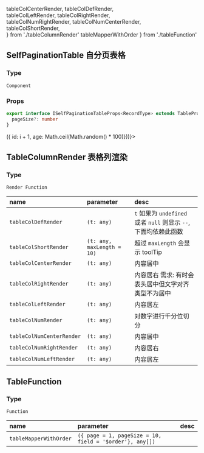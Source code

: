   tableColCenterRender, 
  tableColDefRender,  
  tableColLeftRender, 
  tableColRightRender,  
  tableColNumRightRender, 
  tableColNumCenterRender,  
  tableColShortRender,  
} from './tableColumnRender'
  tableMapperWithOrder
} from './tableFunction'


<Meta title="Component|表格" />

## SelfPaginationTable 自分页表格


### Type

`Component`

### Props

``` ts
export interface ISelfPaginationTableProps<RecordType> extends TableProps<RecordType> {
  pageSize?: number
}
```

<Preview>
  <Story name="自分页表格">
    <SelfPaginationTable 
      pageSize={10}
      dataSource={Array.from({ length: 30 }).map((_, i) => ({ id: i + 1, age: Math.ceil(Math.random() * 100)}))}>
      <Table.Column dataIndex="id" title="ID" />
      <Table.Column dataIndex="age" title="年龄" />
    </SelfPaginationTable>
  </Story>
</Preview>

## TableColumnRender 表格列渲染

### Type

`Render Function`

|name|parameter|desc|
|:---|:---|:---|
|`tableColDefRender`|`(t: any)`|`t` 如果为 `undefined` 或者 `null` 则显示 `--`, 下面均依赖此函数|
|`tableColShortRender`|`(t: any, maxLength = 10)`|超过 `maxLength` 会显示 toolTip |
|`tableColCenterRender`|`(t: any)`|内容居中|
|`tableColRightRender`|`(t: any)`|内容居右 需求: 有时会表头居中但文字对齐类型不为居中|
|`tableColLeftRender`|`(t: any)`|内容居左|
|`tableColNumRender`|`(t: any)`|对数字进行千分位切分|
|`tableColNumCenterRender`|`(t: any)`|内容居中|
|`tableColNumRightRender`|`(t: any)`|内容居右|
|`tableColNumLeftRender`|`(t: any)`|内容居左|


## TableFunction 

### Type

`Function`

|name|parameter|desc|
|:---|:---|:---|
|`tableMapperWithOrder`|`({ page = 1, pageSize = 10, field = '$order'}, any[])`||

<Preview>
  <Story name="表格列渲染">
    <SelfPaginationTable 
      dataSource={tableMapperWithOrder(
        { page: 2, pageSize: 30 },
        [
          { id: 123, name: '花落知多少', count: 500000 },
          { id: 234, name: null, count: 500000 },
          { id: 769, name: 0, count: 5000.3248 },
          { id: 356, name: '夜来风雨声', count: 700000 },
          { id: 4789, name: '春眠不觉晓,处处闻啼鸟,夜来风雨声,花落知多少', count: 700000 },
        ]
      )}
      size="middle"
    >
      <Table.Column dataIndex="$order" title="auto order" render={ tableColCenterRender } />
      <Table.Column dataIndex="id" title="text center" render={ tableColCenterRender } />
      <Table.Column key="name_default" dataIndex="name" title="text default --" render={ tableColDefRender } />
      <Table.Column key="name_left" dataIndex="name" title="text left"  render={tableColLeftRender} />
      <Table.Column key="name_right" dataIndex="name" title="text right"  render={tableColRightRender} />
      <Table.Column key="num_right" dataIndex="count" title="num right"  render={tableColNumRightRender} />
      <Table.Column key="num_center" dataIndex="count" title="num center"  render={tableColNumCenterRender} />
      <Table.Column key="name_short" width={100} dataIndex="name" title="name short"  render={tableColShortRender} />
    </SelfPaginationTable>
  </Story>
</Preview>
